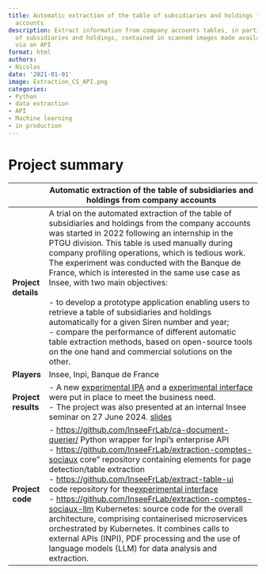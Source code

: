 ```yaml
---
title: Automatic extraction of the table of subsidiaries and holdings from company
  accounts
description: Extract information from company accounts tables, in particular tables
  of subsidiaries and holdings, contained in scanned images made available by INPI
  via an API
format: html
authors:
- Nicolas
date: '2021-01-01'
image: Extraction_CS_API.png
categories:
- Python
- data extraction
- API
- Machine learning
- in production
---
```


# Project summary

|  | Automatic extraction of the table of subsidiaries and holdings from company accounts       | 
| --- | --------------------------------------------------------------------------------- |
| **Project details** | A trial on the automated extraction of the table of subsidiaries and holdings from the company accounts was started in 2022 following an internship in the PTGU division. This table is used manually during company profiling operations, which is tedious work. The experiment was conducted with the Banque de France, which is interested in the same use case as Insee, with two main objectives: <br>  <br> - to develop a prototype application enabling users to retrieve a table of subsidiaries and holdings automatically for a given Siren number and year; <br> - compare the performance of different automatic table extraction methods, based on open-source tools on the one hand and commercial solutions on the other. | 
| **Players** | Insee, Inpi, Banque de France    | 
| **Project results** | \- A new [experimental IPA](https://extraction-cs.lab.sspcloud.fr/docs) and a [experimental interface](https://extract-table-ui.lab.sspcloud.fr/) were put in place to meet the business need. <br> - The project was also presented at an internal Insee seminar on 27 June 2024. [slides](https://ssplab.pages.lab.sspcloud.fr/table-extraction-evaluation/) <br>   | 
| **Project code** | -  <https://github.com/InseeFrLab/ca-document-querier/> Python wrapper for Inpi's enterprise API <br> -  <https://github.com/InseeFrLab/extraction-comptes-sociaux> core" repository containing elements for page detection/table extraction <br> -  <https://github.com/InseeFrLab/extract-table-ui> code repository for the[experimental interface](https://extract-table-ui.lab.sspcloud.fr/) <br> -  <https://github.com/InseeFrLab/extraction-comptes-sociaux-llm> Kubernetes: source code for the overall architecture, comprising containerised microservices orchestrated by Kubernetes. It combines calls to external APIs (INPI), PDF processing and the use of language models (LLM) for data analysis and extraction.                                   | 



